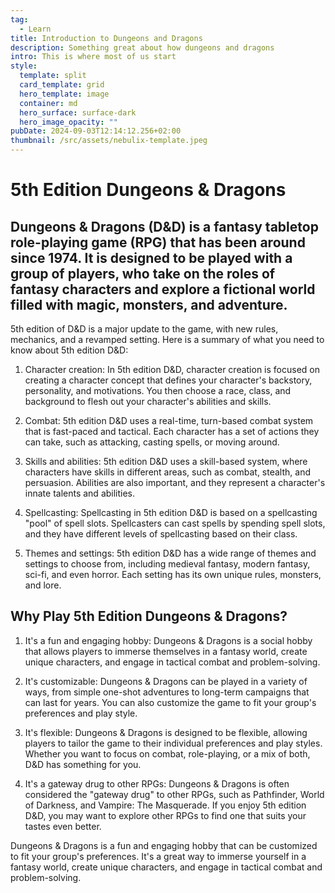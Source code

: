 ---
tag:
  - Learn
title: Introduction to Dungeons and Dragons
description: Something great about how dungeons and dragons
intro: This is where most of us start
style:
  template: split
  card_template: grid
  hero_template: image
  container: md
  hero_surface: surface-dark
  hero_image_opacity: ""
pubDate: 2024-09-03T12:14:12.256+02:00
thumbnail: /src/assets/nebulix-template.jpeg
---

# 5th Edition Dungeons & Dragons

## Dungeons & Dragons (D&D) is a fantasy tabletop role-playing game (RPG) that has been around since 1974. It is designed to be played with a group of players, who take on the roles of fantasy characters and explore a fictional world filled with magic, monsters, and adventure.

 5th edition of D&D is a major update to the game, with new rules, mechanics, and a revamped setting. Here is a summary of what you need to know about 5th edition D&D:

1. Character creation: In 5th edition D&D, character creation is focused on creating a character concept that defines your character's backstory, personality, and motivations. You then choose a race, class, and background to flesh out your character's abilities and skills.

2. Combat: 5th edition D&D uses a real-time, turn-based combat system that is fast-paced and tactical. Each character has a set of actions they can take, such as attacking, casting spells, or moving around.

3. Skills and abilities: 5th edition D&D uses a skill-based system, where characters have skills in different areas, such as combat, stealth, and persuasion. Abilities are also important, and they represent a character's innate talents and abilities.

4. Spellcasting: Spellcasting in 5th edition D&D is based on a spellcasting "pool" of spell slots. Spellcasters can cast spells by spending spell slots, and they have different levels of spellcasting based on their class.

5. Themes and settings: 5th edition D&D has a wide range of themes and settings to choose from, including medieval fantasy, modern fantasy, sci-fi, and even horror. Each setting has its own unique rules, monsters, and lore.

## Why Play 5th Edition Dungeons & Dragons?

1. It's a fun and engaging hobby: Dungeons & Dragons is a social hobby that allows players to immerse themselves in a fantasy world, create unique characters, and engage in tactical combat and problem-solving.

2. It's customizable: Dungeons & Dragons can be played in a variety of ways, from simple one-shot adventures to long-term campaigns that can last for years. You can also customize the game to fit your group's preferences and play style.

3. It's flexible: Dungeons & Dragons is designed to be flexible, allowing players to tailor the game to their individual preferences and play styles. Whether you want to focus on combat, role-playing, or a mix of both, D&D has something for you.

4. It's a gateway drug to other RPGs: Dungeons & Dragons is often considered the "gateway drug" to other RPGs, such as Pathfinder, World of Darkness, and Vampire: The Masquerade. If you enjoy 5th edition D&D, you may want to explore other RPGs to find one that suits your tastes even better.

Dungeons & Dragons is a fun and engaging hobby that can be customized to fit your group's preferences. It's a great way to immerse yourself in a fantasy world, create unique characters, and engage in tactical combat and problem-solving.


